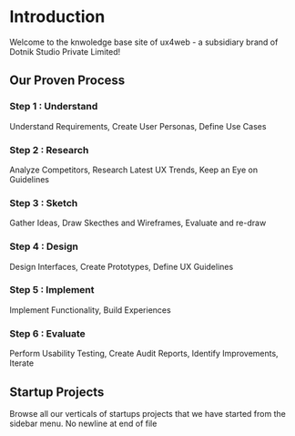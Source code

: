 
# Introduction
 
Welcome to the knwoledge base site of ux4web - a subsidiary brand of Dotnik Studio Private Limited!

## Our Proven Process

<Steps>
 
### Step 1 : Understand
 
Understand Requirements, Create User Personas, Define Use Cases
 
### Step 2 : Research
 
Analyze Competitors, Research Latest UX Trends, Keep an Eye on Guidelines

### Step 3 : Sketch
 
Gather Ideas, Draw Skecthes and Wireframes, Evaluate and re-draw

### Step 4 : Design
 
Design Interfaces, Create Prototypes, Define UX Guidelines

### Step 5 : Implement
 
Implement Functionality, Build Experiences

### Step 6 : Evaluate
 
Perform Usability Testing, Create Audit Reports, Identify Improvements, Iterate

</Steps>

## Startup Projects
 
Browse all our verticals of startups projects that we have started from the sidebar menu.
 No newline at end of file
